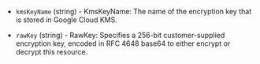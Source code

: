 <!-- Code generated from the comments of the CustomerEncryptionKey struct in builder/googlecompute/config.go; DO NOT EDIT MANUALLY -->

- `kmsKeyName` (string) - KmsKeyName: The name of the encryption key that is stored in Google
  Cloud KMS.

- `rawKey` (string) - RawKey: Specifies a 256-bit customer-supplied encryption key, encoded
  in RFC 4648 base64 to either encrypt or decrypt this resource.

<!-- End of code generated from the comments of the CustomerEncryptionKey struct in builder/googlecompute/config.go; -->
